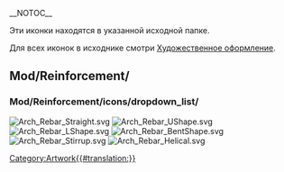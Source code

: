 __NOTOC__
<languages/>

Эти иконки находятся в указанной исходной папке. 

Для всех иконок в исходнике смотри  [[Artwork/ru|Художественное оформление]].

== Mod/Reinforcement/ ==

=== Mod/Reinforcement/icons/dropdown_list/ ===

[[File:Arch_Rebar_Straight.svg]]
[[File:Arch_Rebar_UShape.svg]]
[[File:Arch_Rebar_LShape.svg]]
[[File:Arch_Rebar_BentShape.svg]]
[[File:Arch_Rebar_Stirrup.svg]]
[[File:Arch_Rebar_Helical.svg]]


[[Category:Artwork{{#translation:}}]]